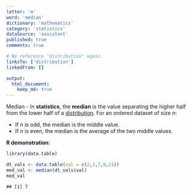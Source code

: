 ```yaml
---
letter: 'm'
word: 'median'
dictionary: 'mathematics'
category: 'statistics'
dataSource: 'assistant'
published: true
comments: true

# We reference "distribution" again.
linksTo: ['distribution']
linkedFrom: []

output:
  html_document:
    keep_md: true
---
```




<a id="median">Median</a> - In **statistics**, the **median** is the value separating the higher half from the lower half of a [distribution](#distribution). For an ordered dataset of size $n$:

- If $n$ is odd, the median is the middle value.
- If $n$ is even, the median is the average of the two middle values.

**R demonstration**:


``` r
library(data.table)

dt_vals <- data.table(val = c(2,3,7,9,11))
med_val <- median(dt_vals$val)
med_val
```

```
## [1] 7
```

